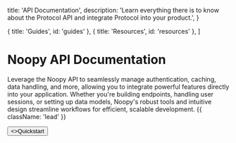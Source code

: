 
  title: 'API Documentation',
  description:
    'Learn everything there is to know about the Protocol API and integrate Protocol into your product.',
}

  { title: 'Guides', id: 'guides' },
  { title: 'Resources', id: 'resources' },
]

<HeroPattern />

# Noopy API Documentation

Leverage the Noopy API to seamlessly manage authentication, caching, data handling, and more, allowing you to integrate powerful features directly into your application. Whether you're building endpoints, handling user sessions, or setting up data models, Noopy's robust tools and intuitive design streamline workflows for efficient, scalable development. {{ className: 'lead' }}

<div className="not-prose mb-16 mt-6 flex gap-3">
  <Button href="/quickstart" arrow="right">
    <>Quickstart</>
  </Button>
</div>

[//]: # (## Getting started {{ anchor: false }})

[//]: # ()
[//]: # (To get started, create a new application in your [developer settings]&#40;#&#41;, then read about how to make requests for the resources you need to access using our HTTP APIs or dedicated client SDKs. When your integration is ready to go live, publish it to our [integrations directory]&#40;#&#41; to reach the Protocol community. {{ className: 'lead' }})

[//]: # ()
[//]: # (<div className="not-prose">)

[//]: # (  <Button href="/sdks" variant="text" arrow="right">)

[//]: # (    <>Get your API key</>)

[//]: # (  </Button>)

[//]: # (</div>)

<Guides />

<Resources />
